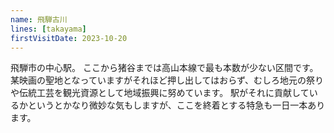 ```yaml
---
name: 飛騨古川
lines: [takayama]
firstVisitDate: 2023-10-20
---
```


飛騨市の中心駅。
ここから猪谷までは高山本線で最も本数が少ない区間です。
某映画の聖地となっていますがそれほど押し出してはおらず、むしろ地元の祭りや伝統工芸を観光資源として地域振興に努めています。
駅がそれに貢献しているかというとかなり微妙な気もしますが、ここを終着とする特急も一日一本あります。
